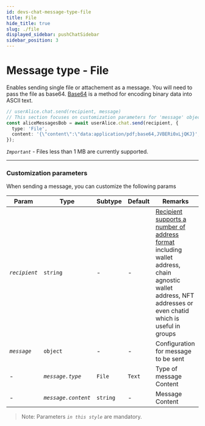 ```yaml
---
id: devs-chat-message-type-file
title: File
hide_title: true
slug: ./file
displayed_sidebar: pushChatSidebar
sidebar_position: 3
---
```


# Message type - File
Enables sending single file or attachement as a message. You will need to pass the file as base64. [Base64](https://en.wikipedia.org/wiki/Base64) is a method for encoding binary data into ASCII text.

<head>
  <title>Message Type - File | Push Chat | Push Documentation</title>
</head>


<Tabs className="codetabs" groupId="code-examples">
  <TabItem value="js" attributes={{className: "codetab js"}} default>
    

  ```typescript
  // userAlice.chat.send(recipient, message)
  // This section focuses on customization parameters for 'message' object
  const aliceMessagesBob = await userAlice.chat.send(recipient, {
    type: 'File',
    content: '{\"content\":\"data:application/pdf;base64,JVBERi0xLjQKJ}',
  });
  ```

  </TabItem>
</Tabs>

_`Important`_ - Files less than 1 MB are currently supported.

---

### Customization parameters
When sending a message, you can customize the following params

| Param                  | Type                   | Subtype                                         | Default | Remarks                                                                             |
| ---------------------- | ---------------------- |------------------------------------------------ | ------- | ----------------------------------------------------------------------------------- |
| _`recipient`_             | `string`               | -                                               | -       | [Recipient supports a number of address format](./devs/chat/build/types-of-recipient) including wallet address, chain agnostic wallet address, NFT addresses or even chatid which is useful in groups |
| _`message`_            | `object`               | -                                               | -       | Configuration for message to be sent                                                |
| -                      | _`message.type`_       | `File`                                    | `Text`  | Type of message Content                                                             |
| -                      | _`message.content`_    | `string`                                        | -       | Message Content                                                                     |

> Note: Parameters _`in this style`_ are mandatory.

